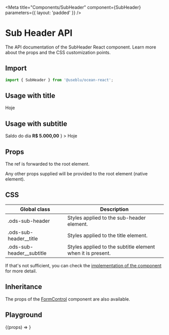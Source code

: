 
<Meta
  title="Components/SubHeader"
  component={SubHeader}
  parameters={{ layout: 'padded' }}
/>

# Sub Header API

The API documentation of the SubHeader React component. Learn more about the props and the CSS customization points.

## Import

```javascript
import { SubHeader } from '@useblu/ocean-react';
```

## Usage with title

<Canvas withSource="open" withToolbar>
  <Story name="usage-with-title">
    <SubHeader>Hoje</SubHeader>
  </Story>
</Canvas>

## Usage with subtitle

<Canvas withSource="open" withToolbar>
  <Story name="usage-with-subtitle">
    <SubHeader
      subtitle={
        <>
          Saldo do dia <strong>R$ 5.000,00</strong>
        </>
      }
    >
      Hoje
    </SubHeader>
  </Story>
</Canvas>

## Props

<ArgsTable of="." />

The ref is forwarded to the root element.

Any other props supplied will be provided to the root element (native element).

## CSS

| Global class                | Description                                                |
| --------------------------- | ---------------------------------------------------------- |
| .ods-sub-header             | Styles applied to the sub-header element.                  |
| .ods-sub-header\_\_title    | Styles applied to the title element.                       |
| .ods-sub-header\_\_subtitle | Styles applied to the subtitle element when it is present. |

If that's not sufficient, you can check the [implementation of the component](https://github.com/ocean-ds/ocean-web/blob/master/packages/ocean-react/src/Input/Input.tsx) for more detail.

## Inheritance

The props of the [FormControl](?path=/docs/components-formcontrol--page) component are also available.

## Playground

<Canvas>
  <Story
    name="playground"
    args={{
      children: 'Lorem ipsum',
    }}
  >
    {(props) => <SubHeader {...props} />}
  </Story>
</Canvas>
